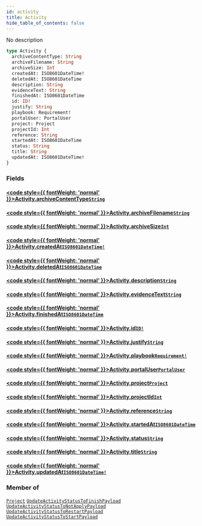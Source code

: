 ```yaml
---
id: activity
title: Activity
hide_table_of_contents: false
---
```








No description

```graphql
type Activity {
  archiveContentType: String
  archiveFilename: String
  archiveSize: Int
  createdAt: ISO8601DateTime!
  deletedAt: ISO8601DateTime
  description: String
  evidenceText: String
  finishedAt: ISO8601DateTime
  id: ID!
  justify: String
  playbook: Requirement!
  portalUser: PortalUser
  project: Project
  projectId: Int
  reference: String
  startedAt: ISO8601DateTime
  status: String
  title: String
  updatedAt: ISO8601DateTime!
}
```


### Fields

#### [<code style={{ fontWeight: 'normal' }}>Activity.<b>archiveContentType</b></code>](#)<Bullet />[`String`](/api/graphql/documentation/scalars/string) <Badge class="secondary" text="scalar"/>
> 
> 

#### [<code style={{ fontWeight: 'normal' }}>Activity.<b>archiveFilename</b></code>](#)<Bullet />[`String`](/api/graphql/documentation/scalars/string) <Badge class="secondary" text="scalar"/>
> 
> 

#### [<code style={{ fontWeight: 'normal' }}>Activity.<b>archiveSize</b></code>](#)<Bullet />[`Int`](/api/graphql/documentation/scalars/int) <Badge class="secondary" text="scalar"/>
> 
> 

#### [<code style={{ fontWeight: 'normal' }}>Activity.<b>createdAt</b></code>](#)<Bullet />[`ISO8601DateTime!`](/api/graphql/documentation/scalars/iso8601-date-time) <Badge class="secondary" text="non-null"/> <Badge class="secondary" text="scalar"/>
> 
> 

#### [<code style={{ fontWeight: 'normal' }}>Activity.<b>deletedAt</b></code>](#)<Bullet />[`ISO8601DateTime`](/api/graphql/documentation/scalars/iso8601-date-time) <Badge class="secondary" text="scalar"/>
> 
> 

#### [<code style={{ fontWeight: 'normal' }}>Activity.<b>description</b></code>](#)<Bullet />[`String`](/api/graphql/documentation/scalars/string) <Badge class="secondary" text="scalar"/>
> 
> 

#### [<code style={{ fontWeight: 'normal' }}>Activity.<b>evidenceText</b></code>](#)<Bullet />[`String`](/api/graphql/documentation/scalars/string) <Badge class="secondary" text="scalar"/>
> 
> 

#### [<code style={{ fontWeight: 'normal' }}>Activity.<b>finishedAt</b></code>](#)<Bullet />[`ISO8601DateTime`](/api/graphql/documentation/scalars/iso8601-date-time) <Badge class="secondary" text="scalar"/>
> 
> 

#### [<code style={{ fontWeight: 'normal' }}>Activity.<b>id</b></code>](#)<Bullet />[`ID!`](/api/graphql/documentation/scalars/id) <Badge class="secondary" text="non-null"/> <Badge class="secondary" text="scalar"/>
> 
> 

#### [<code style={{ fontWeight: 'normal' }}>Activity.<b>justify</b></code>](#)<Bullet />[`String`](/api/graphql/documentation/scalars/string) <Badge class="secondary" text="scalar"/>
> 
> 

#### [<code style={{ fontWeight: 'normal' }}>Activity.<b>playbook</b></code>](#)<Bullet />[`Requirement!`](/api/graphql/documentation/objects/requirement) <Badge class="secondary" text="non-null"/> <Badge class="secondary" text="object"/>
> 
> 

#### [<code style={{ fontWeight: 'normal' }}>Activity.<b>portalUser</b></code>](#)<Bullet />[`PortalUser`](/api/graphql/documentation/objects/portal-user) <Badge class="secondary" text="object"/>
> 
> 

#### [<code style={{ fontWeight: 'normal' }}>Activity.<b>project</b></code>](#)<Bullet />[`Project`](/api/graphql/documentation/objects/project) <Badge class="secondary" text="object"/>
> 
> 

#### [<code style={{ fontWeight: 'normal' }}>Activity.<b>projectId</b></code>](#)<Bullet />[`Int`](/api/graphql/documentation/scalars/int) <Badge class="secondary" text="scalar"/>
> 
> 

#### [<code style={{ fontWeight: 'normal' }}>Activity.<b>reference</b></code>](#)<Bullet />[`String`](/api/graphql/documentation/scalars/string) <Badge class="secondary" text="scalar"/>
> 
> 

#### [<code style={{ fontWeight: 'normal' }}>Activity.<b>startedAt</b></code>](#)<Bullet />[`ISO8601DateTime`](/api/graphql/documentation/scalars/iso8601-date-time) <Badge class="secondary" text="scalar"/>
> 
> 

#### [<code style={{ fontWeight: 'normal' }}>Activity.<b>status</b></code>](#)<Bullet />[`String`](/api/graphql/documentation/scalars/string) <Badge class="secondary" text="scalar"/>
> 
> 

#### [<code style={{ fontWeight: 'normal' }}>Activity.<b>title</b></code>](#)<Bullet />[`String`](/api/graphql/documentation/scalars/string) <Badge class="secondary" text="scalar"/>
> 
> 

#### [<code style={{ fontWeight: 'normal' }}>Activity.<b>updatedAt</b></code>](#)<Bullet />[`ISO8601DateTime!`](/api/graphql/documentation/scalars/iso8601-date-time) <Badge class="secondary" text="non-null"/> <Badge class="secondary" text="scalar"/>
> 
> 



### Member of

[`Project`](/api/graphql/documentation/objects/project)  <Badge class="secondary" text="object"/><Bullet />[`UpdateActivityStatusToFinishPayload`](/api/graphql/documentation/objects/update-activity-status-to-finish-payload)  <Badge class="secondary" text="object"/><Bullet />[`UpdateActivityStatusToNotApplyPayload`](/api/graphql/documentation/objects/update-activity-status-to-not-apply-payload)  <Badge class="secondary" text="object"/><Bullet />[`UpdateActivityStatusToRestartPayload`](/api/graphql/documentation/objects/update-activity-status-to-restart-payload)  <Badge class="secondary" text="object"/><Bullet />[`UpdateActivityStatusToStartPayload`](/api/graphql/documentation/objects/update-activity-status-to-start-payload)  <Badge class="secondary" text="object"/>



